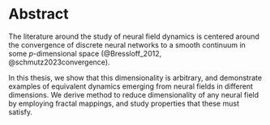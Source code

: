 # Abstract {.unnumbered}

The literature around the study of neural field dynamics is centered around the convergence of discrete neural networks to a smooth continuum in some $p$-dimensional space (@Bressloff_2012, @schmutz2023convergence).
    
In this thesis, we show that this dimensionality is arbitrary, and demonstrate examples of equivalent dynamics emerging from neural fields in different dimensions. We derive method to reduce dimensionality of any neural field by employing fractal mappings, and study properties that these must satisfy.